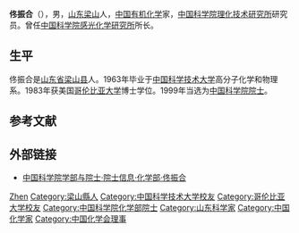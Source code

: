 '''佟振合'''（{{bd|1937年|9月1日||}}），男，[[山东|山东]][[梁山县|梁山]]人，[[中华人民共和国|中国]][[有机化学|有机化学]]家，[[中国科学院理化技术研究所|中国科学院理化技术研究所]]研究员。曾任[[中国科学院感光化学研究所|中国科学院感光化学研究所]]所长。

== 生平 ==
佟振合是[[山东省|山东省]][[梁山县|梁山县]]人。1963年毕业于[[中国科学技术大学|中国科学技术大学]]高分子化学和物理系。1983年获美国[[哥伦比亚大学|哥伦比亚大学]]博士学位。1999年当选为[[中国科学院院士|中国科学院院士]]。

== 参考文献 ==
{{reflist}}

== 外部链接 ==
* [https://web.archive.org/web/20120427015018/http://sourcedb.cas.cn/sourcedb_ad_cas/zw2/ysxx/hxb/ 中国科学院学部与院士·院士信息·化学部·佟振合]

{{中国科学家小作品}}
{{中国科学院化学部院士}}
{{Navboxes 
| title  = 佟振合在[[中國化學會_(中華人民共和國)|中国化学会]]的职务
| list1  =
{{中国化学会第二十四届理事会}}
{{中国化学会第二十五届理事会}}
}}

{{Authority control}}
{{DEFAULTSORT:Tong}}
[[Category:佟姓|Zhen]]
[[Category:梁山縣人|Category:梁山縣人]]
[[Category:中国科学技术大学校友|Category:中国科学技术大学校友]]
[[Category:哥伦比亚大学校友|Category:哥伦比亚大学校友]]
[[Category:中国科学院化学部院士|Category:中国科学院化学部院士]]
[[Category:山东科学家|Category:山东科学家]]
[[Category:中国化学家|Category:中国化学家]]
[[Category:中国化学会理事|Category:中国化学会理事]]